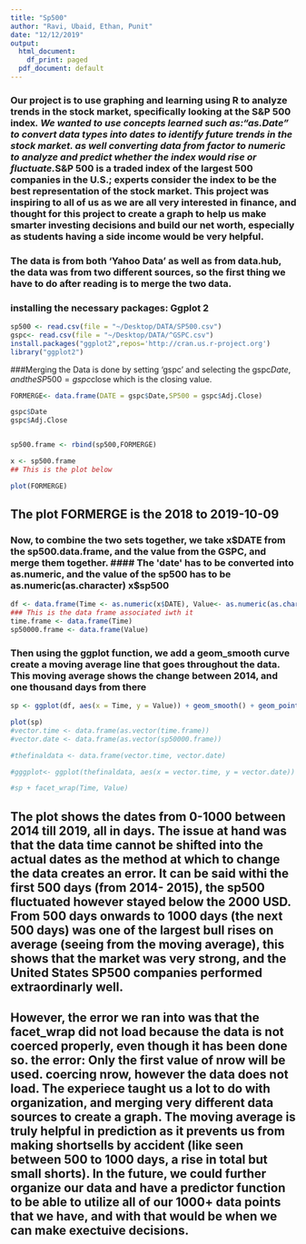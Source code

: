 ---
title: "Sp500"
author: "Ravi, Ubaid, Ethan, Punit"
date: "12/12/2019"
output:
  html_document:
    df_print: paged
  pdf_document: default
---
### Our project is to use graphing and learning using R to analyze trends in the stock market, specifically looking at the S&P 500 index*. We wanted to use concepts learned such as:“as.Date” to convert data types into dates to identify future trends in the stock market. as well converting data from factor to numeric to analyze and predict whether the index would rise or fluctuate.*S&P 500 is a traded index of the largest 500 companies in the U.S.; experts consider the index to be the best representation of the stock market. This project was inspiring to all of us as we are all very interested in finance, and thought for this project to create a graph to help us make smarter investing decisions and build our net worth, especially as students having a side income would be very helpful. 

### The data is from both 'Yahoo Data' as well as from data.hub, the data was from two different sources, so the first thing we have to do after reading is to merge the two data. 

###  installing the necessary packages: Ggplot 2

```{r}

sp500 <- read.csv(file = "~/Desktop/DATA/SP500.csv")
gspc<- read.csv(file = "~/Desktop/DATA/^GSPC.csv")
install.packages("ggplot2",repos='http://cran.us.r-project.org')
library("ggplot2")
```

###Merging the Data is done by setting 'gspc' and selecting the gspc$Date, and the SP500 = gspc$close which is the closing value. 
```{r}
FORMERGE<- data.frame(DATE = gspc$Date,SP500 = gspc$Adj.Close)

gspc$Date
gspc$Adj.Close


sp500.frame <- rbind(sp500,FORMERGE)

x <- sp500.frame
## This is the plot below

plot(FORMERGE)
```
## The plot FORMERGE is the 2018 to 2019-10-09

### Now, to combine the two sets together, we take x$DATE from the sp500.data.frame, and the value from the GSPC, and merge them together.
#### The 'date' has to be converted into as.numeric, and the value of the sp500 has to be as.numeric(as.character) x$sp500
```{r}
df <- data.frame(Time <- as.numeric(x$DATE), Value<- as.numeric(as.character(x$SP500)))
### This is the data frame associated iwth it
time.frame <- data.frame(Time)
sp50000.frame <- data.frame(Value)
```
### Then using the ggplot function, we add a geom_smooth curve create a moving average line that goes throughout the data. This moving average shows the change between 2014, and one thousand days from there
```{r}
sp <- ggplot(df, aes(x = Time, y = Value)) + geom_smooth() + geom_point(mapping = NULL, colour = "black", size = 0.05) 

plot(sp)
#vector.time <- data.frame(as.vector(time.frame))
#vector.date <- data.frame(as.vector(sp50000.frame))

#thefinaldata <- data.frame(vector.time, vector.date)

#gggplot<- ggplot(thefinaldata, aes(x = vector.time, y = vector.date))

#sp + facet_wrap(Time, Value)


```
## The plot shows the dates from 0-1000 between 2014 till 2019, all in days. The issue at hand was that the data time cannot be shifted into the actual dates as the method at which to change the data creates an error. It can be said withi the first 500 days (from 2014- 2015), the sp500 fluctuated however stayed below the 2000 USD. From 500 days onwards to 1000 days (the next 500 days) was one of the largest bull rises on average (seeing from the moving average), this shows that the market was very strong, and the United States SP500 companies performed extraordinarly well. 


## However, the error we ran into was that the facet_wrap did not load because the data is not coerced properly, even though it has been done so. the error: Only the first value of nrow will be used. coercing nrow, however the data does not load. The experiece taught us a lot to do with organization, and merging very different data sources to create a graph. The moving average is truly helpful in prediction as it prevents us from making shortsells by accident (like seen between 500 to 1000 days, a rise in total but small shorts). In the future, we could further organize our data and have a predictor function to be able to utilize all of our 1000+ data points that we have, and with that would be when we can make exectuive decisions. 

